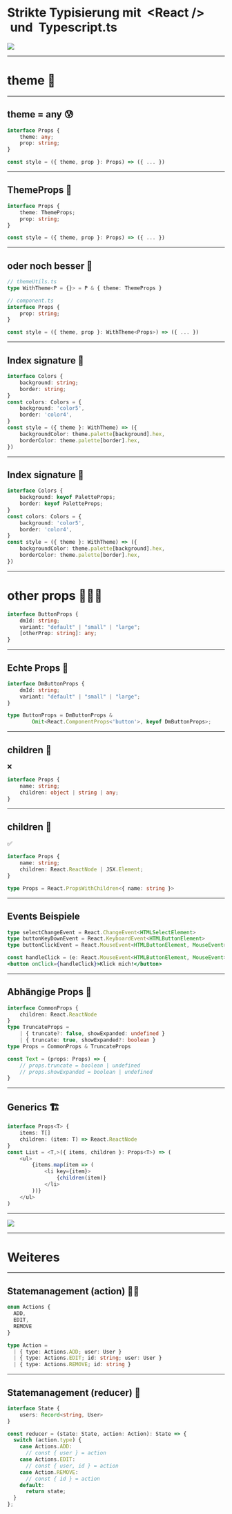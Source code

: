 

<div style={{ position: 'absolute', top: '6%' }}>
    <h1 style={{ backgroundColor: 'white', padding: '20px', borderRadius: '10px', boxShadow: 'rgba(0, 0, 0, 0.5) 0px 0px 20px 10px' }}>
        Strikte Typisierung mit&nbsp;
        <span style={{ color: '#61dafb' }}>
            &lt;React /&gt;
        </span> 
        &nbsp;und&nbsp;
        <span style={{ color: '#3178c6' }}>
            Typescript.ts 
        </span>
    </h1>
</div>

<Image src="https://media.giphy.com/media/4JVTF9zR9BicshFAb7/giphy.gif" />

---

# theme 💅

---

## theme = any 😰

```typescript
interface Props {
    theme: any;
    prop: string;
}

const style = ({ theme, prop }: Props) => ({ ... })
```

---

## ThemeProps 🥳

```typescript
interface Props {
    theme: ThemeProps;
    prop: string;
}

const style = ({ theme, prop }: Props) => ({ ... })
```

---

## oder noch besser 🚀

```typescript
// themeUtils.ts
type WithTheme<P = {}> = P & { theme: ThemeProps }

// component.ts
interface Props {
    prop: string;
}

const style = ({ theme, prop }: WithTheme<Props>) => ({ ... })
```

---

## Index signature 🧬

```typescript
interface Colors {
    background: string;
    border: string;
}
const colors: Colors = {
    background: 'color5',
    border: 'color4',
}
const style = ({ theme }: WithTheme) => ({
    backgroundColor: theme.palette[background].hex,
    borderColor: theme.palette[border].hex,
})
```

---

## Index signature 🧬

```typescript
interface Colors {
    background: keyof PaletteProps;
    border: keyof PaletteProps;
}
const colors: Colors = {
    background: 'color5',
    border: 'color4',
}
const style = ({ theme }: WithTheme) => ({
    backgroundColor: theme.palette[background].hex,
    borderColor: theme.palette[border].hex,
})
```

---

# other props 🕵🏻‍♂️

```typescript
interface ButtonProps {
    dmId: string;
    variant: "default" | "small" | "large";
    [otherProp: string]: any;
}
```

---

## Echte Props 🦄

```typescript
interface DmButtonProps {
    dmId: string;
    variant: "default" | "small" | "large";
}

type ButtonProps = DmButtonProps & 
        Omit<React.ComponentProps<'button'>, keyof DmButtonProps>;
```

---

## children 👶

❌
```typescript
interface Props {
    name: string;
    children: object | string | any;
}
```

---

## children 👶

✅
```typescript
interface Props {
    name: string;
    children: React.ReactNode | JSX.Element;
}
```

```typescript
type Props = React.PropsWithChildren<{ name: string }>
```

---

## Events Beispiele

```typescript
type selectChangeEvent = React.ChangeEvent<HTMLSelectElement>
type buttonKeyDownEvent = React.KeyboardEvent<HTMLButtonElement>
type buttonClickEvent = React.MouseEvent<HTMLButtonElement, MouseEvent>
```

```jsx
const handleClick = (e: React.MouseEvent<HTMLButtonElement, MouseEvent>) => {...}
<button onClick={handleClick}>Klick mich!</button>
```

---

## Abhängige Props 👬

```typescript
interface CommonProps {
    children: React.ReactNode
}
type TruncateProps =
    | { truncate?: false, showExpanded: undefined }
    | { truncate: true, showExpanded?: boolean }
type Props = CommonProps & TruncateProps

const Text = (props: Props) => {
    // props.truncate = boolean | undefined
    // props.showExpanded = boolean | undefined
}
```

---

## Generics 🏗

```typescript
interface Props<T> {
    items: T[]
    children: (item: T) => React.ReactNode
}
const List = <T,>({ items, children }: Props<T>) => (
    <ul>
        {items.map(item => (
            <li key={item}>
                {children(item)}
            </li>
        ))}
    </ul>
)
```

---

<Image src="https://media.giphy.com/media/l4pTjOu0NsrLApt0Q/giphy.gif" />

---

# Weiteres

---

## Statemanagement (action) 🦸‍♀️

```typescript
enum Actions {
  ADD,
  EDIT,
  REMOVE
}

type Action =
  | { type: Actions.ADD; user: User }
  | { type: Actions.EDIT; id: string; user: User }
  | { type: Actions.REMOVE; id: string }
```

---

## Statemanagement (reducer) 🤴

```typescript
interface State {
    users: Record<string, User>
}

const reducer = (state: State, action: Action): State => {
  switch (action.type) {
    case Actions.ADD:
      // const { user } = action
    case Actions.EDIT:
      // const { user, id } = action
    case Action.REMOVE:
      // const { id } = action
    default:
      return state;
  }
};
```


